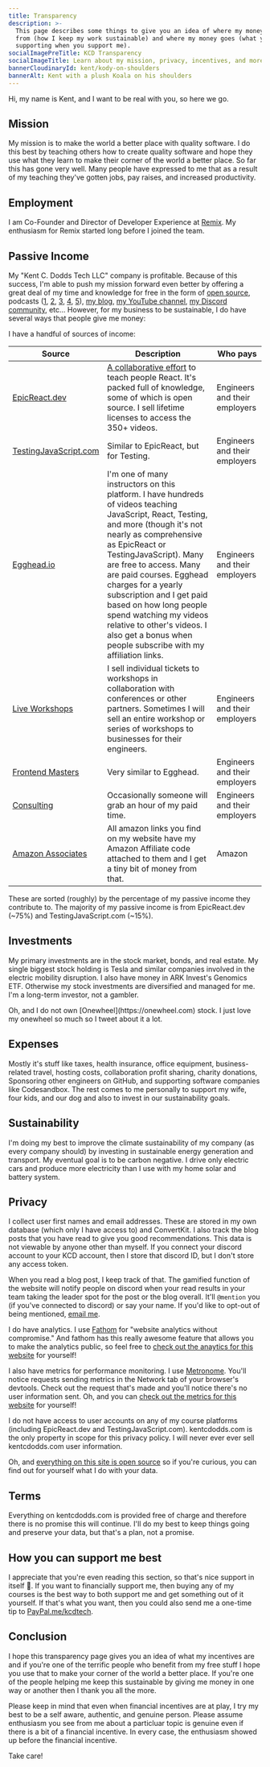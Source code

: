 ```yaml
---
title: Transparency
description: >-
  This page describes some things to give you an idea of where my money comes
  from (how I keep my work sustainable) and where my money goes (what you're
  supporting when you support me).
socialImagePreTitle: KCD Transparency
socialImageTitle: Learn about my mission, privacy, incentives, and more.
bannerCloudinaryId: kent/kody-on-shoulders
bannerAlt: Kent with a plush Koala on his shoulders
---
```


Hi, my name is Kent, and I want to be real with you, so here we go.

## Mission

My mission is to make the world a better place with quality software. I do this
best by teaching others how to create quality software and hope they use what
they learn to make their corner of the world a better place. So far this has
gone very well. Many people have expressed to me that as a result of my teaching
they've gotten jobs, pay raises, and increased productivity.

## Employment

I am Co-Founder and Director of Developer Experience at [Remix](https://remix.run).
My enthusiasm for Remix started long before I joined the team.

## Passive Income

My "Kent C. Dodds Tech LLC" company is profitable. Because of this success, I'm
able to push my mission forward even better by offering a great deal of my time
and knowledge for free in the form of
[open source](https://github.com/kentcdodds), podcasts ([1](/chats),
[2](/calls), [3](https://kcd.im/3-mins), [4](https://epicreact.dev/podcast),
[5](/appearances)), [my blog](/blog),
[my YouTube channel](https://kcd.im/youtube), [my Discord community](/discord),
etc... However, for my business to be sustainable, I do have several ways that
people give me money:

I have a handful of sources of income:

<div style={{overflowX: 'scroll'}}>

| Source                                                     | Description                                                                                                                                                                                                                                                                                                                                                                                                                                                   | Who pays                      |
| ---------------------------------------------------------- | ------------------------------------------------------------------------------------------------------------------------------------------------------------------------------------------------------------------------------------------------------------------------------------------------------------------------------------------------------------------------------------------------------------------------------------------------------------- | ----------------------------- |
| [EpicReact.dev](https://epicreact.dev)                     | [A collaborative effort](https://epicreact.dev/credits) to teach people React. It's packed full of knowledge, some of which is open source. I sell lifetime licenses to access the 350+ videos.                                                                                                                                                                                                                                                               | Engineers and their employers |
| [TestingJavaScript.com](https://testingjavascript.com)     | Similar to EpicReact, but for Testing.                                                                                                                                                                                                                                                                                                                                                                                                                        | Engineers and their employers |
| [Egghead.io](https://kcd.im/egghead)                       | I'm one of many instructors on this platform. I have hundreds of videos teaching JavaScript, React, Testing, and more (though it's not nearly as comprehensive as EpicReact or TestingJavaScript). Many are free to access. Many are paid courses. Egghead charges for a yearly subscription and I get paid based on how long people spend watching my videos relative to other's videos. I also get a bonus when people subscribe with my affiliation links. | Engineers and their employers |
| [Live Workshops](/workshops)                               | I sell individual tickets to workshops in collaboration with conferences or other partners. Sometimes I will sell an entire workshop or series of workshops to businesses for their engineers.                                                                                                                                                                                                                                                                | Engineers and their employers |
| [Frontend Masters](https://kcd.im/fem)                     | Very similar to Egghead.                                                                                                                                                                                                                                                                                                                                                                                                                                      | Engineers and their employers |
| [Consulting](http://kcd.im/consult)                        | Occasionally someone will grab an hour of my paid time.                                                                                                                                                                                                                                                                                                                                                                                                       | Engineers and their employers |
| [Amazon Associates](https://affiliate-program.amazon.com/) | All amazon links you find on my website have my Amazon Affiliate code attached to them and I get a tiny bit of money from that.                                                                                                                                                                                                                                                                                                                               | Amazon                        |

</div>

These are sorted (roughly) by the percentage of my passive income they
contribute to. The majority of my passive income is from EpicReact.dev (~75%)
and TestingJavaScript.com (~15%).

## Investments

My primary investments are in the stock market, bonds, and real estate. My
single biggest stock holding is Tesla and similar companies involved in the
electric mobility disruption. I also have money in ARK Invest's Genomics ETF.
Otherwise my stock investments are diversified and managed for me. I'm a
long-term investor, not a gambler.

<callout-info class="aside">
  Oh, and I do not own [Onewheel](https://onewheel.com) stock. I just love my
  onewheel so much so I tweet about it a lot.
</callout-info>

## Expenses

Mostly it's stuff like taxes, health insurance, office equipment,
business-related travel, hosting costs, collaboration profit sharing, charity
donations, Sponsoring other engineers on GitHub, and supporting software
companies like Codesandbox. The rest comes to me personally to support my wife,
four kids, and our dog and also to invest in our sustainability goals.

## Sustainability

I'm doing my best to improve the climate sustainability of my company (as every
company should) by investing in sustainable energy generation and transport. My
eventual goal is to be carbon negative. I drive only electric cars and produce
more electricity than I use with my home solar and battery system.

## Privacy

I collect user first names and email addresses. These are stored in my own
database (which only I have access to) and ConvertKit. I also track the blog
posts that you have read to give you good recommendations. This data is not
viewable by anyone other than myself. If you connect your discord account to
your KCD account, then I store that discord ID, but I don't store any access
token.

When you read a blog post, I keep track of that. The gamified function of the
website will notify people on discord when your read results in your team taking
the leader spot for the post or the blog overall. It'll `@mention` you (if
you've connected to discord) or say your name. If you'd like to opt-out of being
mentioned, [email me](/contact).

I do have analytics. I use [Fathom](https://kcd.im/fathom) for "website
analytics without compromise." And fathom has this really awesome feature that
allows you to make the analytics public, so feel free to
[check out the anaytics for this website](https://kcd.im/kcd-fathom) for
yourself!

I also have metrics for performance monitoring. I use
[Metronome](https://metronome.sh/). You'll notice requests sending metrics in
the Network tab of your browser's devtools. Check out the request that's made
and you'll notice there's no user information sent. Oh, and you can
[check out the metrics for this website](https://kcd.im/kcd-metronome) for
yourself!

I do not have access to user accounts on any of my course platforms (including
EpicReact.dev and TestingJavaScript.com). kentcdodds.com is the only property in
scope for this privacy policy. I will never ever ever sell kentcdodds.com user
information.

Oh, and
[everything on this site is open source](https://github.com/kentcdodds/kentcdodds.com)
so if you're curious, you can find out for yourself what I do with your data.

## Terms

Everything on kentcdodds.com is provided free of charge and therefore there is
no promise this will continue. I'll do my best to keep things going and preserve
your data, but that's a plan, not a promise.

## How you can support me best

I appreciate that you're even reading this section, so that's nice support in
itself 💖. If you want to financially support me, then buying any of my courses
is the best way to both support me and get something out of it yourself. If
that's what you want, then you could also send me a one-time tip to
[PayPal.me/kcdtech](https://paypal.me/kcdtech).

## Conclusion

I hope this transparency page gives you an idea of what my incentives are and if
you're one of the terrific people who benefit from my free stuff I hope you use
that to make your corner of the world a better place. If you're one of the
people helping me keep this sustainable by giving me money in one way or another
then I thank you all the more.

Please keep in mind that even when financial incentives are at play, I try my
best to be a self aware, authentic, and genuine person. Please assume enthusiasm
you see from me about a particluar topic is genuine even if there is a bit of a
financial incentive. In every case, the enthusiasm showed up before the
financial incentive.

Take care!
